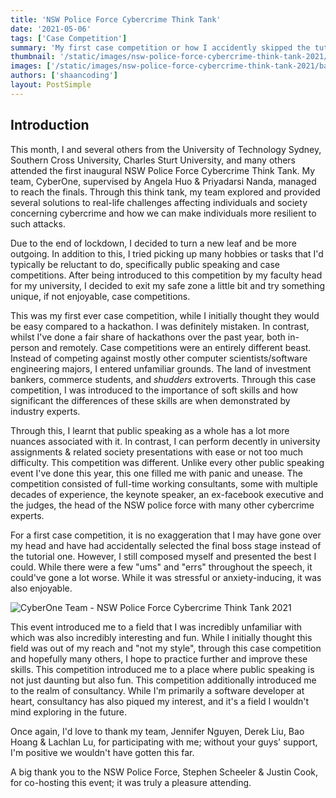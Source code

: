 ```yaml
---
title: 'NSW Police Force Cybercrime Think Tank'
date: '2021-05-06'
tags: ['Case Competition']
summary: 'My first case competition or how I accidently skipped the tutorial stage.'
thumbnail: '/static/images/nsw-police-force-cybercrime-think-tank-2021/banner.jpg'
images: ['/static/images/nsw-police-force-cybercrime-think-tank-2021/banner.jpg']
authors: ['shaancoding']
layout: PostSimple
---
```


## Introduction

This month, I and several others from the University of Technology Sydney, Southern Cross University, Charles Sturt University, and many others attended the first inaugural NSW Police Force Cybercrime Think Tank. My team, CyberOne, supervised by Angela Huo & Priyadarsi Nanda, managed to reach the finals. Through this think tank, my team explored and provided several solutions to real-life challenges affecting individuals and society concerning cybercrime and how we can make individuals more resilient to such attacks.

Due to the end of lockdown, I decided to turn a new leaf and be more outgoing. In addition to this, I tried picking up many hobbies or tasks that I'd typically be reluctant to do, specifically public speaking and case competitions. After being introduced to this competition by my faculty head for my university, I decided to exit my safe zone a little bit and try something unique, if not enjoyable, case competitions.

This was my first ever case competition, while I initially thought they would be easy compared to a hackathon. I was definitely mistaken. In contrast, whilst I've done a fair share of hackathons over the past year, both in-person and remotely. Case competitions were an entirely different beast. Instead of competing against mostly other computer scientists/software engineering majors, I entered unfamiliar grounds. The land of investment bankers, commerce students, and *shudders* extroverts. Through this case competition, I was introduced to the importance of soft skills and how significant the differences of these skills are when demonstrated by industry experts.

Through this, I learnt that public speaking as a whole has a lot more nuances associated with it. In contrast, I can perform decently in university assignments & related society presentations with ease or not too much difficulty. This competition was different. Unlike every other public speaking event I've done this year, this one filled me with panic and unease. The competition consisted of full-time working consultants, some with multiple decades of experience, the keynote speaker, an ex-facebook executive and the judges, the head of the NSW police force with many other cybercrime experts.

For a first case competition, it is no exaggeration that I may have gone over my head and have had accidentally selected the final boss stage instead of the tutorial one. However, I still composed myself and presented the best I could. While there were a few "ums" and "errs" throughout the speech, it could've gone a lot worse. While it was stressful or anxiety-inducing, it was also enjoyable.

![CyberOne Team - NSW Police Force Cybercrime Think Tank 2021](/static/images/nsw-police-force-cybercrime-think-tank-2021/cyberOne.jpg)

This event introduced me to a field that I was incredibly unfamiliar with which was also incredibly interesting and fun. While I initially thought this field was out of my reach and "not my style", through this case competition and hopefully many others, I hope to practice further and improve these skills. This competition introduced me to a place where public speaking is not just daunting but also fun. This competition additionally introduced me to the realm of consultancy. While I'm primarily a software developer at heart, consultancy has also piqued my interest, and it's a field I wouldn't mind exploring in the future.

Once again, I'd love to thank my team, Jennifer Nguyen, Derek Liu, Bao Hoang & Lachlan Lu, for participating with me; without your guys' support, I'm positive we wouldn't have gotten this far.

A big thank you to the NSW Police Force, Stephen Scheeler & Justin Cook, for co-hosting this event; it was truly a pleasure attending.

<YouTube youTubeId="AQWNRi-ckNo"/>